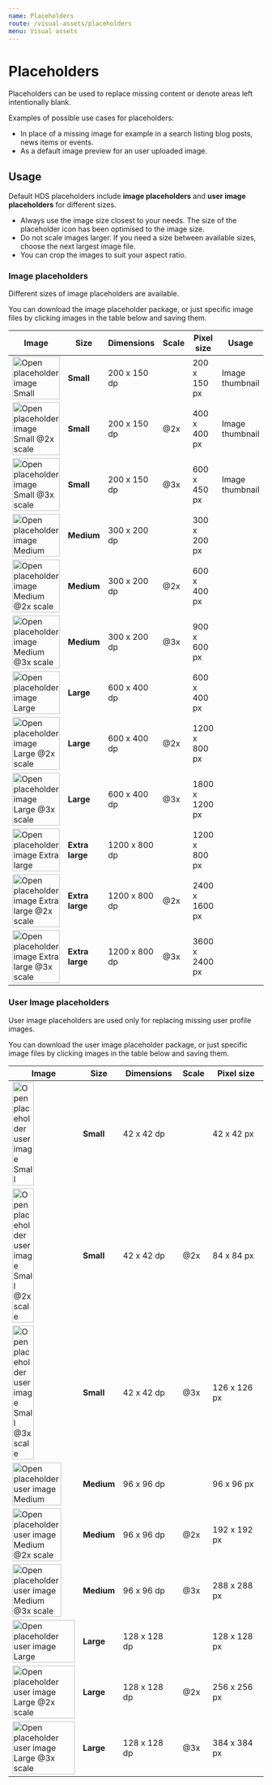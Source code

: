 ```yaml
---
name: Placeholders
route: /visual-assets/placeholders
menu: Visual assets
---
```



# Placeholders

<LargeParagraph>Placeholders can be used to replace missing content or denote areas left intentionally blank.</LargeParagraph>

Examples of possible use cases for placeholders:
- In place of a missing image for example in a search listing blog posts, news items or events.
- As a default image preview for an user uploaded image.

## Usage
Default HDS placeholders include **image placeholders** and **user image placeholders** for different sizes. 

- Always use the image size closest to your needs. The size of the placeholder icon has been optimised to the image size.
- Do not scale images larger. If you need a size between available sizes, choose the next largest image file.
- You can crop the images to suit your aspect ratio.

### Image placeholders
Different sizes of image placeholders are available. 

<p>You can <Link href="../../static/assets/placeholders/HDS-placeholder-image.zip" alt="Download the image placeholder package (Downloads a .zip file)" external>download the image placeholder package</Link>, or just specific image files by clicking images in the table below and saving them.</p>

| Image                                                                                                                                                                       | Size                  | Dimensions    | Scale | Pixel size        | Usage               |
| --------------------------------------------------------------------------------------------------------------------------------------------------------------------------- | --------------------- | ------------- | ----- | ----------------- | ------------------- |
| <Image src="../../static/assets/placeholders/image/image-s.png" alt="Open placeholder image Small" style="width:100%; max-width: 100px;" viewable />                        | **Small**             | 200 x 150 dp  |       | 200 x 150 px      | Image thumbnail     |
| <Image src="../../static/assets/placeholders/image/image-s@2x.png" alt="Open placeholder image Small @2x scale" style="width:100%; max-width: 100px;" viewable />           | **Small**             | 200 x 150 dp  | @2x   | 400 x 400 px      | Image thumbnail     | 
| <Image src="../../static/assets/placeholders/image/image-s@3x.png" alt="Open placeholder image Small @3x scale" style="width:100%; max-width: 100px;" viewable />           | **Small**             | 200 x 150 dp  | @3x   | 600 x 450 px      | Image thumbnail     | 
| <Image src="../../static/assets/placeholders/image/image-m.png" alt="Open placeholder image Medium" style="width:100%; max-width: 100px;" viewable />                       | **Medium**            | 300 x 200 dp  |       | 300 x 200 px      |
| <Image src="../../static/assets/placeholders/image/image-m@2x.png" alt="Open placeholder image Medium @2x scale" style="width:100%; max-width: 100px;" viewable />          | **Medium**            | 300 x 200 dp  | @2x   | 600 x 400 px      |
| <Image src="../../static/assets/placeholders/image/image-m@3x.png" alt="Open placeholder image Medium @3x scale" style="width:100%; max-width: 100px;" viewable />          | **Medium**            | 300 x 200 dp  | @3x   | 900 x 600 px      |
| <Image src="../../static/assets/placeholders/image/image-l.png" alt="Open placeholder image Large" style="width:100%; max-width: 100px;" viewable />                        | **Large**             | 600 x 400 dp  |       | 600 x 400 px      |
| <Image src="../../static/assets/placeholders/image/image-l@2x.png" alt="Open placeholder image Large @2x scale" style="width:100%; max-width: 100px;" viewable />           | **Large**             | 600 x 400 dp  | @2x   | 1200 x 800 px     |
| <Image src="../../static/assets/placeholders/image/image-l@3x.png" alt="Open placeholder image Large @3x scale" style="width:100%; max-width: 100px;" viewable />           | **Large**             | 600 x 400 dp  | @3x   | 1800 x 1200 px    |
| <Image src="../../static/assets/placeholders/image/image-xl.png" alt="Open placeholder image Extra large" style="width:100%; max-width: 100px;" viewable />                 | **Extra large**       | 1200 x 800 dp |       | 1200 x 800 px     |
| <Image src="../../static/assets/placeholders/image/image-xl@2x.png" alt="Open placeholder image Extra large @2x scale" style="width:100%; max-width: 100px;" viewable />    | **Extra large**       | 1200 x 800 dp | @2x   | 2400 x 1600 px    |
| <Image src="../../static/assets/placeholders/image/image-xl@3x.png" alt="Open placeholder image Extra large @3x scale" style="width:100%; max-width: 100px;" viewable />    | **Extra large**       | 1200 x 800 dp | @3x   | 3600 x 2400 px    |


### User Image placeholders
User image placeholders are used only for replacing missing user profile images. 

<p>You can <Link href="../../static/assets/placeholders/HDS-placeholder-user-image.zip" label="Download the user image placeholder package (Downloads a .zip file)" external>download the user image placeholder package</Link>, or just specific image files by clicking images in the table below and saving them.</p>

| Image                                                                                                                                                                             | Size            | Dimensions    | Scale | Pixel size    |
| --------------------------------------------------------------------------------------------------------------------------------------------------------------------------------- | --------------- | ------------- | ----- | ------------- |
| <Image src="../../static/assets/placeholders/user-image/user-image-s.png" alt="Open placeholder user image Small" style="width:100%; max-width: 42px;" viewable />                | **Small**       | 42 x 42 dp    |       | 42 x 42 px    |
| <Image src="../../static/assets/placeholders/user-image/user-image-s@2x.png" alt="Open placeholder user image Small @2x scale" style="width:100%; max-width: 42px;" viewable />   | **Small**       | 42 x 42 dp    | @2x   | 84 x 84 px    |
| <Image src="../../static/assets/placeholders/user-image/user-image-s@3x.png" alt="Open placeholder user image Small @3x scale" style="width:100%; max-width: 42px;" viewable />   | **Small**       | 42 x 42 dp    | @3x   | 126 x 126 px  |
| <Image src="../../static/assets/placeholders/user-image/user-image-m.png" alt="Open placeholder user image Medium" style="width:100%; max-width: 96px;" viewable />               | **Medium**      | 96 x 96 dp    |       | 96 x 96 px    |
| <Image src="../../static/assets/placeholders/user-image/user-image-m@2x.png" alt="Open placeholder user image Medium @2x scale" style="width:100%; max-width: 96px;" viewable />  | **Medium**      | 96 x 96 dp    | @2x   | 192 x 192 px  |
| <Image src="../../static/assets/placeholders/user-image/user-image-m@3x.png" alt="Open placeholder user image Medium @3x scale" style="width:100%; max-width: 96px;" viewable />  | **Medium**      | 96 x 96 dp    | @3x   | 288 x 288 px  |
| <Image src="../../static/assets/placeholders/user-image/user-image-l.png" alt="Open placeholder user image Large" style="width:100%; max-width: 128px;" viewable />               | **Large**       | 128 x 128 dp  |       | 128 x 128 px  |
| <Image src="../../static/assets/placeholders/user-image/user-image-l@2x.png" alt="Open placeholder user image Large @2x scale" style="width:100%; max-width: 128px;" viewable />  | **Large**       | 128 x 128 dp  | @2x   | 256 x 256 px  |
| <Image src="../../static/assets/placeholders/user-image/user-image-l@3x.png" alt="Open placeholder user image Large @3x scale" style="width:100%; max-width: 128px;" viewable />  | **Large**       | 128 x 128 dp  | @3x   | 384 x 384 px  |